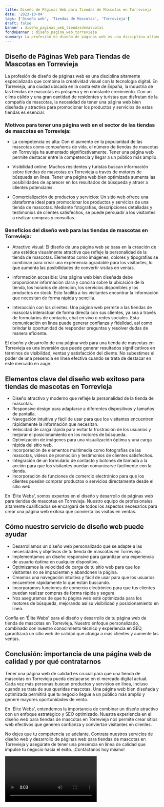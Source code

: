 ```yaml
---
title: Diseño de Páginas Web para Tiendas de Mascotas en Torrevieja
date: '2023-10-04'
tags: ['Diseño web', 'Tiendas de Mascotas', 'Torrevieja']
draft: false
banner : diseño_paginas_web_tiendasdemascotas
fondoBanner : diseño_pagina_web_torrevieja
summary: La profesión de diseño de páginas web es una disciplina altamente especializada que combina la creatividad visual con la tecnología digital. En Torrevieja, una ciudad ubicada en la costa este de España, la industria de las tiendas de mascotas es próspera y en constante crecimiento. Con un clima cálido y una gran cantidad de residentes y turistas que disfrutan de la compañía de mascotas, la necesidad de tener una página web bien diseñada y atractiva para promocionar los productos y servicios de estas tiendas es esencial.
---
```


## Diseño de Páginas Web para Tiendas de Mascotas en Torrevieja

La profesión de diseño de páginas web es una disciplina altamente especializada que combina la creatividad visual con la tecnología digital. En Torrevieja, una ciudad ubicada en la costa este de España, la industria de las tiendas de mascotas es próspera y en constante crecimiento. Con un clima cálido y una gran cantidad de residentes y turistas que disfrutan de la compañía de mascotas, la necesidad de tener una página web bien diseñada y atractiva para promocionar los productos y servicios de estas tiendas es esencial.

### Motivos para tener una página web en el sector de las tiendas de mascotas en Torrevieja:

- La competencia es alta: Con el aumento en la popularidad de las mascotas como compañeros de vida, el número de tiendas de mascotas en Torrevieja ha aumentado significativamente. Tener una página web permite destacar entre la competencia y llegar a un público más amplio.

- Visibilidad online: Muchos residentes y turistas buscan información sobre tiendas de mascotas en Torrevieja a través de motores de búsqueda en línea. Tener una página web bien optimizada aumenta las posibilidades de aparecer en los resultados de búsqueda y atraer a clientes potenciales.

- Comercialización de productos y servicios: Un sitio web ofrece una plataforma ideal para promocionar los productos y servicios de una tienda de mascotas. Mediante fotografías, descripciones detalladas y testimonios de clientes satisfechos, se puede persuadir a los visitantes a realizar compras y consultas.

### Beneficios del diseño web para las tiendas de mascotas en Torrevieja:

- Atractivo visual: El diseño de una página web se basa en la creación de una estética visualmente atractiva que refleje la personalidad de la tienda de mascotas. Elementos como imágenes, colores y tipografías se combinan para crear una experiencia agradable para los visitantes, lo que aumenta las posibilidades de convertir visitas en ventas.

- Información accesible: Una página web bien diseñada debe proporcionar información clara y concisa sobre la ubicación de la tienda, los horarios de atención, los servicios disponibles y los productos en stock. Esto facilita a los visitantes encontrar la información que necesitan de forma rápida y sencilla.

- Interacción con los clientes: Una página web permite a las tiendas de mascotas interactuar de forma directa con sus clientes, ya sea a través de formularios de contacto, chat en vivo o redes sociales. Esta comunicación en línea puede generar confianza y fidelidad, así como brindar la oportunidad de responder preguntas y resolver dudas de manera eficiente.

El diseño y desarrollo de una página web para una tienda de mascotas en Torrevieja es una inversión que puede generar resultados significativos en términos de visibilidad, ventas y satisfacción del cliente. No subestimes el poder de una presencia en línea efectiva cuando se trata de destacar en este mercado en auge.

<GifSeo />

<Cta />

## Elementos clave del diseño web exitoso para tiendas de mascotas en Torrevieja

- Diseño atractivo y moderno que refleje la personalidad de la tienda de mascotas.
- Responsive design para adaptarse a diferentes dispositivos y tamaños de pantalla.
- Navegación intuitiva y fácil de usar para que los visitantes encuentren rápidamente la información que necesitan.
- Velocidad de carga rápida para evitar la frustración de los usuarios y mejorar el posicionamiento en los motores de búsqueda.
- Optimización de imágenes para una visualización óptima y una carga rápida del sitio web.
- Incorporación de elementos multimedia como fotografías de las mascotas, videos de promoción y testimonios de clientes satisfechos.
- Integración de un formulario de contacto y botones de llamada a la acción para que los visitantes puedan comunicarse fácilmente con la tienda.
- Incorporación de funciones de comercio electrónico para que los clientes puedan comprar productos o servicios directamente desde el sitio web.

En 'Élite Webs', somos expertos en el diseño y desarrollo de páginas web para tiendas de mascotas en Torrevieja. Nuestro equipo de profesionales altamente cualificados se encargará de todos los aspectos necesarios para crear una página web exitosa que convierta las visitas en ventas.

## Cómo nuestro servicio de diseño web puede ayudar

- Desarrollamos un diseño web personalizado que se adapte a las necesidades y objetivos de tu tienda de mascotas en Torrevieja.
- Implementamos un diseño responsive para garantizar una experiencia de usuario óptima en cualquier dispositivo.
- Optimizamos la velocidad de carga de tu sitio web para que los visitantes no se impacienten y abandonen la página.
- Creamos una navegación intuitiva y fácil de usar para que los usuarios encuentren rápidamente lo que están buscando.
- Incorporamos funciones de comercio electrónico para que tus clientes puedan realizar compras de forma rápida y segura.
- Nos aseguramos de que tu página web esté optimizada para los motores de búsqueda, mejorando así su visibilidad y posicionamiento en línea.

Confía en 'Élite Webs' para el diseño y desarrollo de tu página web de tienda de mascotas en Torrevieja. Nuestro enfoque personalizado, combinado con nuestro conocimiento técnico y experiencia en SEO, garantizará un sitio web de calidad que atraiga a más clientes y aumente las ventas.

## Conclusión: importancia de una página web de calidad y por qué contratarnos

Tener una página web de calidad es crucial para que una tienda de mascotas en Torrevieja pueda destacarse en el mercado digital actual. Cada vez más personas buscan productos y servicios en línea, incluso cuando se trata de sus queridas mascotas. Una página web bien diseñada y optimizada permitirá que tu negocio llegue a un público más amplio y genere mayores oportunidades de venta.

En 'Élite Webs', entendemos la importancia de combinar un diseño atractivo con un enfoque estratégico y SEO optimizado. Nuestra experiencia en el diseño web para tiendas de mascotas en Torrevieja nos permite crear sitios web efectivos que generen confianza y conviertan visitantes en clientes.

No dejes que tu competencia se adelante. Contrata nuestros servicios de diseño web y desarrollo de páginas web para tiendas de mascotas en Torrevieja y asegúrate de tener una presencia en línea de calidad que impulse tu negocio hacia el éxito. ¡Contáctanos hoy mismo!

<Video />

<CtaBot job='Tiendas de Mascotas' city='Torrevieja'/>

<Gmaps query='Torrevieja+españa+maps' />